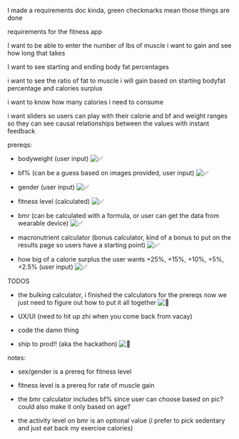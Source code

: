 I made a requirements doc kinda, green checkmarks mean those things are done

requirements for the fitness app

I want to be able to enter the number of lbs of muscle i want to gain and see how long that takes

I want to see starting and ending body fat percentages

i want to see the ratio of fat to muscle i will gain based on starting bodyfat percentage and calories surplus

i want to know how many calories i need to consume

i want sliders so users can play with their calorie and bf and weight ranges so they can see causal relationships between the values with instant feedback

prereqs:

- bodyweight (user input) ![:white_check_mark:](https://lh6.googleusercontent.com/D5087JIoZJFDC2dNIYAHCQzRs1qdGDLtleq9e0YWZk1gSRXvTLEoFs7Sn97iEUQVNl3DPsro2EG1x-Eh_Am8gxenMzD1QbEyNhbTSdINP5So0967XaR0QiXOjEqKyxKpnavBrB7Y5OWVWZIiMIxk0RU)

- bf% (can be a guess based on images provided, user input) ![:white_check_mark:](https://lh4.googleusercontent.com/W66P4QCFJwErWudWegk2mnUAgTnflS0tlLJnqgjytUt_aOmaba9Q4NfmhOqI-YRTZpIfJwl4W0KiRbh2pbm20kMcTvIZw2A76L67pyX8ZTWP9lfOcoS0MGCjvZLnZoWELUrvYKQWcqyNAH65UvQSCwo)

- gender (user input) ![:white_check_mark:](https://lh5.googleusercontent.com/BY9seSEXgm_1Pi54WY5ex8-5S6AnFrILJ-sLyXSNQd6SQAHLB9SPP3gYj6qykY9XOyW7RQyPE6VCvOus4cKJ-5jdz8smiV-HwLSilDsOO4iLD7DV8VNYIgWQmb32dMvZ77Q2Z57tpaFVE_kkEMz0svY)

- fitness level (calculated) ![:white_check_mark:](https://lh5.googleusercontent.com/LGY5PKuTABa0LdZdPAYMYFdl4iM-VyJZsrgJPVahIljvf4syul3sUEo0HyM2y-idA2Klzwze8xqdX_iIOioU85cYgi_P8ma0JRJ6yQyXkoHp7Z8xTPEdFhiJcSwI7ms7BU_HH8WgX9eQs_FBo6fy-Fk)

- bmr (can be calculated with a formula, or user can get the data from wearable device) ![:white_check_mark:](https://lh3.googleusercontent.com/r0BwzBjf3nZG52x6PlhLtnBP3c2lz7wnVfspQpiaHKYD_2UOzGyTgXRpR1r772An7fYMMP1C1C3_kr71EqG1QnrkFF6ARNPnOAz_8KXGt_blspm9zHbgeWElmCwuerou6YEiZEiISWi7qqdXwKhOiyM)

- macronutrient calculator (bonus calculator, kind of a bonus to put on the results page so users have a starting point) ![:white_check_mark:](https://lh6.googleusercontent.com/cuO_Udtt4g88MsYmsdekMZ3iTpN7ClKy74_XlsuJJnsLw4ZAkZ5QDwkkt2BtIkG44_K5a-wS1NKRpKQliUwKs0r_B6fEtp1Hwp_JV7SScFhZJqPj7UwmF9tzkhBliwSAEVtGW9DVyiDZy14KySVanf4)

- how big of a calorie surplus the user wants +25%, +15%, +10%, +5%, +2.5% (user input) ![:white_check_mark:](https://lh6.googleusercontent.com/-A2GCQFnAiP1nKpEa66k2KkdcF67cXLM053fhi9ZJgS-THYCRWbvQXEtW50QlmnMydrBkwXCtnSKEmCOkFaZmfchY7Stv8qU1lXV5JFzCMr5CXgQztwzF9fRJOaVjhmsEqQcbRS5aZTA1aPamPpwMa8)

TODOS

- the bulking calculator, i finished the calculators for the prereqs now we just need to figure out how to put it all together ![:rocket:](https://lh5.googleusercontent.com/3s_7WLAA1hv1sMlsq5ruup3zIufIMoeUNt5mX-P9cZ1zJC-OznXsRkvqgdgkkOoWyKan9CkTFKh1_LupX7ZBRaGeUHtOLViripdvsDpGt15Zv7O0-YPL6enyrQJNQ4tX-J0SN2_h7hITyU8nvRqCVn0)

- UX/UI (need to hit up zhi when you come back from vacay)

- code the damn thing

- ship to prod!! (aka the hackathon) ![:tada:](https://lh5.googleusercontent.com/VDgJAmjoIs3dXP4O1qAgXL_cPvTojJnPQ0whd-2CQISkNrxH5vBDE93qxTkegWljOG6lQLK_21RV8bQ8iex_TDh2ZJ98RBAEUwRRF2_YnBJwNG8nHKebisGJCO8E1ZlHjeJoKNG8evcXq2qcxrzaSuU)

notes:

- sex/gender is a prereq for fitness level

- fitness level is a prereq for rate of muscle gain

- the bmr calculator includes bf% since user can choose based on pic? could also make it only based on age?

- the activity level on bmr is an optional value (i prefer to pick sedentary and just eat back my exercise calories)
